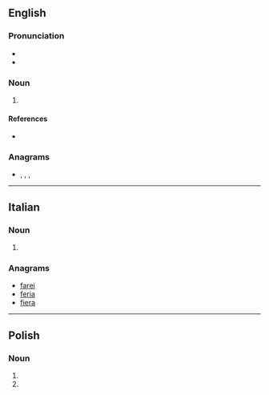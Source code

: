 ==English==

===Pronunciation===
* {{IPA|/ɹɑːɹˈfi/|lang=en}}
* {{hyphenation|rar|fie|lang=en}}

===Noun===
{{en-noun}}

# {{lb|en|Geordie|pejorative}} {{alternative spelling of|ralphie|lang=en}}

====References====
* {{R:Northeast Dialect 2005}}

===Anagrams===
* {{l|en|afire}}, {{l|en|Arfie}}, {{l|en|faire}}, {{l|en|feria}}

----

==Italian==

===Noun===
{{head|it|noun plural form|g=f}}

# {{plural of|rafia|lang=it}}

===Anagrams===
* [[farei#Italian|farei]]
* [[feria#Italian|feria]]
* [[fiera#Italian|fiera]]

----

==Polish==

===Noun===
{{head|pl|noun form|g=f}}

# {{inflection of|lang=pl|rafa||dat|s}}
# {{inflection of|lang=pl|rafa||loc|s}}